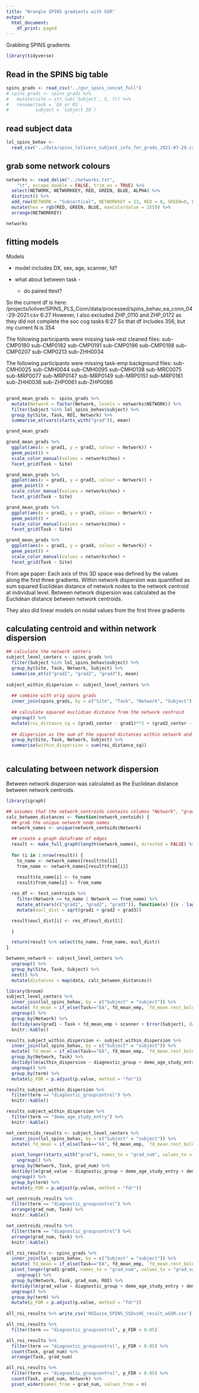 ```yaml
---
title: "Wrangle SPINS gradients with GSR"
output:
  html_document:
    df_print: paged
---
```


Grabbing SPINS gradients

```r
library(tidyverse)
```

## Read in the SPINS big table


```r

spins_grads <- read_csv("../gsr_spins_concat_full")
# spins_grads <- spins_grads %>%
#   mutate(site = str_sub(`Subject`, 5, 7)) %>%
#   rename(task = `EA or RS`, 
#          subject = `Subject ID`)
```


## read subject data


```r
lol_spins_behav <- 
  read_csv('../data/spins_lolivers_subject_info_for_grads_2021-07-29.csv')
```
## grab some network colours

```r
networks <- read_delim("../networks.txt", 
    "\t", escape_double = FALSE, trim_ws = TRUE) %>%
  select(NETWORK, NETWORKKEY, RED, GREEN, BLUE, ALPHA) %>%
  distinct() %>%
  add_row(NETWORK = "Subcortical", NETWORKKEY = 13, RED = 0, GREEN=0, BLUE=0, ALPHA=255) %>%
  mutate(hex = rgb(RED, GREEN, BLUE, maxColorValue = 255)) %>%
  arrange(NETWORKKEY)

networks
```


## fitting models

Models

- model includes DX, sex, age, scanner, fd?

- what about between task - 
  - do paired ttest?
  
  
So the current df is here: /projects/loliver/SPINS_PLS_Conn/data/processed/spins_behav_ea_conn_04-29-2021.csv
6:27
However, I also excluded ZHP_0110 and ZHP_0172 as they did not complete the soc cog tasks
6:27
So that df includes 356, but my current N is 354

The following participants were missing task-rest cleaned files:
sub-CMP0180
sub-CMP0182
sub-CMP0191
sub-CMP0196
sub-CMP0198
sub-CMP0207
sub-CMP0213
sub-ZHH0034

The following participants were missing task-emp background files:
sub-CMH0025
sub-CMH0044
sub-CMH0095
sub-CMH0138
sub-MRC0075
sub-MRP0077
sub-MRP0147
sub-MRP0149
sub-MRP0151
sub-MRP0161
sub-ZHH0038
sub-ZHP0061
sub-ZHP0086

## 

```r
grand_mean_grads <- spins_grads %>%
  mutate(Network = factor(Network, levels = networks$NETWORK)) %>%
  filter(Subject %in% lol_spins_behav$subject) %>%
  group_by(Site, Task, ROI, Network) %>%
  summarise_at(vars(starts_with("grad")), mean)

grand_mean_grads
```

```r
grand_mean_grads %>%
  ggplot(aes(x = grad1, y = grad2, colour = Network)) +
  geom_point() +
  scale_color_manual(values = networks$hex) +
  facet_grid(Task ~ Site)
```
```r
grand_mean_grads %>%
  ggplot(aes(x = grad1, y = grad3, colour = Network)) +
  geom_point() +
  scale_color_manual(values = networks$hex) +
  facet_grid(Task ~ Site)
```
```r
grand_mean_grads %>%
  ggplot(aes(x = grad2, y = grad3, colour = Network)) +
  geom_point() +
  scale_color_manual(values = networks$hex) +
  facet_grid(Task ~ Site)
```
```r
grand_mean_grads %>%
  ggplot(aes(x = grad1, y = grad4, colour = Network)) +
  geom_point() +
  scale_color_manual(values = networks$hex) +
  facet_grid(Task ~ Site)
```


From age paper:
Each axis of this 3D space was defined by the values along the first three gradients. Within network dispersion was quantified as sum squared Euclidean distance of network nodes to the network centroid at individual level. Between network dispersion was calculated as the Euclidean distance between network centroids.

They also did linear models on nodal values from the first three gradients

## calculating centroid and within network dispersion

```r
## calculate the network centers
subject_level_centers <- spins_grads %>%
  filter(Subject %in% lol_spins_behav$subject) %>%
  group_by(Site, Task, Network, Subject) %>%
  summarise_at(c("grad1", "grad2", "grad3"), mean)
  
subject_within_dispersion <- subject_level_centers %>%
  
  ## combine with orig spins grads
  inner_join(spins_grads, by = c("Site", "Task", "Network", "Subject"), suffix = c("_center", "")) %>%
  
  ## calculate squared euclidian distance from the network centroid  
  ungroup() %>%
  mutate(roi_distance_sq = (grad1_center - grad1)**2 + (grad2_center - grad2)**2 + (grad3_center - grad3)**2) %>% 
  
  ## dispersion as the sum of the squared distances within network and participant
  group_by(Site, Task, Network, Subject) %>%
  summarise(within_dispersion = sum(roi_distance_sq))
  
```

## calculating between network dispersion

Between network dispersion was calculated as the Euclidean distance between network centroids.

```r
library(igraph)

## assumes that the network_centroids contains columns "Network", "grad1", "grad2", "grad3"
calc_between_distances <- function(network_centoids) {
  ## grab the unique network node names
  network_names <- unique(network_centoids$Network)

  ## create a graph dataframe of edges
  result <- make_full_graph(length(network_names), directed = FALSE) %>% as_data_frame()
  
  for (i in 1:nrow(result)) {
    to_name <- network_names[result$to[i]]
    from_name <- network_names[result$from[i]]
   
    result$to_name[i] <- to_name
    result$from_name[i] <- from_name

  res_df <- test_centroids %>%
    filter(Network == to_name | Network == from_name) %>%
    mutate_at(vars(c("grad1", "grad2", "grad3")), function(x) {(x - lag(x))**2}) %>%
    mutate(eucl_dist = sqrt(grad1 + grad2 + grad3))

  result$eucl_dist[i] <- res_df$eucl_dist[2]

  }

  return(result %>% select(to_name, from_name, eucl_dist))
}
```


```r
between_network <- subject_level_centers %>%
  ungroup() %>%
  group_by(Site, Task, Subject) %>%
  nest() %>%
  mutate(distances = map(data, calc_between_distances)) 

```

```r
library(broom)
subject_level_centers %>%
  inner_join(lol_spins_behav, by = c("Subject" = "subject")) %>%
  mutate( fd_mean = if_else(Task=="EA", fd_mean_emp, `fd_mean.rest_bold`)) %>%
  ungroup() %>%
  group_by(Network) %>%
  do(tidy(aov(grad1 ~ Task + fd_mean_emp + scanner + Error(Subject), data = .))) %>%
  knitr::kable()
```
```r
results_subject_within_dispersion <- subject_within_dispersion %>%
  inner_join(lol_spins_behav, by = c("Subject" = "subject")) %>%
  mutate( fd_mean = if_else(Task=="EA", fd_mean_emp, `fd_mean.rest_bold`)) %>%
  group_by(Network, Task) %>%
  do(tidy(lm(within_dispersion ~ diagnostic_group + demo_age_study_entry + demo_sex + fd_mean + scanner, data = .))) %>%
  ungroup() %>%
  group_by(term) %>%
  mutate(p_FDR = p.adjust(p.value, method = "fdr"))

results_subject_within_dispersion %>%
  filter(term == "diagnostic_groupcontrol") %>%
  knitr::kable()
```
```r
results_subject_within_dispersion %>%
  filter(term == "demo_age_study_entry") %>%
  knitr::kable()
```
```r
net_centroids_results <- subject_level_centers %>%
  inner_join(lol_spins_behav, by = c("Subject" = "subject")) %>%
  mutate( fd_mean = if_else(Task=="EA", fd_mean_emp, `fd_mean.rest_bold`)) %>%

  pivot_longer(starts_with("grad"), names_to = "grad_num", values_to = "grad_value") %>%
    ungroup() %>%
  group_by(Network, Task, grad_num) %>%
  do(tidy(lm(grad_value ~ diagnostic_group + demo_age_study_entry + demo_sex + fd_mean + scanner, data = .))) %>%
  ungroup() %>%
  group_by(term) %>%
  mutate(p_FDR = p.adjust(p.value, method = "fdr"))

net_centroids_results %>%
  filter(term == "diagnostic_groupcontrol") %>%
  arrange(grad_num, Task) %>%
  knitr::kable()
```
```r
net_centroids_results %>%
  filter(term == "diagnostic_groupcontrol") %>%
  arrange(grad_num, Task) %>%
  knitr::kable()
```


```r
all_roi_results <- spins_grads %>%
  inner_join(lol_spins_behav, by = c("Subject" = "subject")) %>%
  mutate( fd_mean = if_else(Task=="EA", fd_mean_emp, `fd_mean.rest_bold`)) %>%
  pivot_longer(grad1:grad4, names_to = "grad_num", values_to = "grad_value") %>%
    ungroup() %>%
  group_by(Network, Task, grad_num, ROI) %>%
  do(tidy(lm(grad_value ~ diagnostic_group + demo_age_study_entry + demo_sex + fd_mean + scanner, data = .))) %>%
  ungroup() %>%
  group_by(term) %>%
  mutate(p_FDR = p.adjust(p.value, method = "fdr"))
  
all_roi_results %>% write_csv('ROIwise_SPINS_SSDvsHC_result_wGSR.csv')
```

```r
all_roi_results %>%
  filter(term == "diagnostic_groupcontrol", p_FDR < 0.05)
```

```r
all_roi_results %>%
  filter(term == "diagnostic_groupcontrol", p_FDR < 0.05) %>%
  count(Task, grad_num) %>%
  arrange(Task, grad_num)
```

```r
all_roi_results %>%
  filter(term == "diagnostic_groupcontrol", p_FDR < 0.05) %>%
  count(Task, grad_num, Network) %>%
  pivot_wider(names_from = grad_num, values_from = n)
  
```